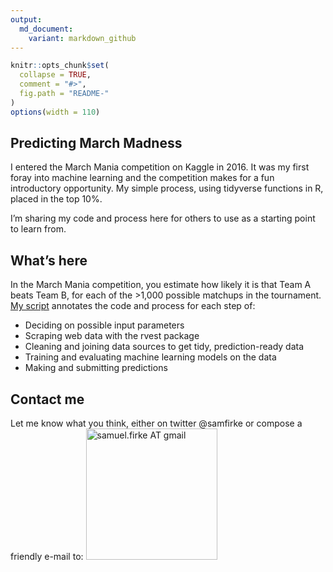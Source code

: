 ```yaml
---
output:
  md_document:
    variant: markdown_github
---
```


<!-- README.md is generated from README.Rmd. Please edit that file -->

```r
knitr::opts_chunk$set(
  collapse = TRUE, 
  comment = "#>",
  fig.path = "README-"  
)
options(width = 110)
```

## Predicting March Madness

I entered the March Mania competition on Kaggle in 2016.  It was my first foray into machine learning and the competition makes for a fun introductory opportunity.  My simple process, using tidyverse functions in R, placed in the top 10%.

I'm sharing my code and process here for others to use as a starting point to learn from.

## What's here

In the March Mania competition, you estimate how likely it is that Team A beats Team B, for each of the >1,000 possible matchups in the tournament.  [My script](march_madness_how_to.Rmd) annotates the code and process for each step of:

* Deciding on possible input parameters
* Scraping web data with the rvest package
* Cleaning and joining data sources to get tidy, prediction-ready data
* Training and evaluating machine learning models on the data
* Making and submitting predictions


## Contact me

Let me know what you think, either on twitter @samfirke or compose a friendly e-mail to: <img src = "http://samfirke.com/wp-content/uploads/2016/07/email_address_whitespace_top.png" alt = "samuel.firke AT gmail" width = "210"/>
